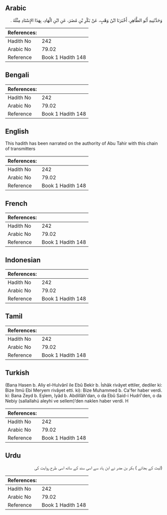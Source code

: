 ## Arabic


<div dir="rtl" lang="ar" style={{fontSize:'larger',backgroundColor:'#f8f9fa',padding:20}}>
وَحَدَّثَنِيهِ أَبُو الطَّاهِرِ، أَخْبَرَنَا ابْنُ وَهْبٍ، عَنْ بَكْرِ بْنِ مُضَرَ، عَنِ ابْنِ الْهَادِ، بِهَذَا الإِسْنَادِ مِثْلَهُ ‏.‏
</div>
<div style={{backgroundColor:'#f8f9fa',padding:20, marginBottom: 10}}><table> <thead> <tr> <th>References:</th> <th></th> </tr> </thead> <tbody><tr><td>Hadith No</td><td>242</td></tr><tr><td>Arabic No</td><td>79.02</td></tr><tr><td>Reference</td><td>Book 1 Hadith 148</td></tr></tbody></table></div>

## Bengali


<div dir="ltr" lang="bn" style={{fontSize:'larger',backgroundColor:'#f8f9fa',padding:20}}>

</div>
<div style={{backgroundColor:'#f8f9fa',padding:20, marginBottom: 10}}><table> <thead> <tr> <th>References:</th> <th></th> </tr> </thead> <tbody><tr><td>Hadith No</td><td>242</td></tr><tr><td>Arabic No</td><td>79.02</td></tr><tr><td>Reference</td><td>Book 1 Hadith 148</td></tr></tbody></table></div>

## English


<div dir="ltr" lang="en" style={{fontSize:'larger',backgroundColor:'#f8f9fa',padding:20}}>
This hadith has been narrated on the authority of Abu Tahir with this chain of transmitters
</div>
<div style={{backgroundColor:'#f8f9fa',padding:20, marginBottom: 10}}><table> <thead> <tr> <th>References:</th> <th></th> </tr> </thead> <tbody><tr><td>Hadith No</td><td>242</td></tr><tr><td>Arabic No</td><td>79.02</td></tr><tr><td>Reference</td><td>Book 1 Hadith 148</td></tr></tbody></table></div>

## French


<div dir="ltr" lang="fr" style={{fontSize:'larger',backgroundColor:'#f8f9fa',padding:20}}>

</div>
<div style={{backgroundColor:'#f8f9fa',padding:20, marginBottom: 10}}><table> <thead> <tr> <th>References:</th> <th></th> </tr> </thead> <tbody><tr><td>Hadith No</td><td>242</td></tr><tr><td>Arabic No</td><td>79.02</td></tr><tr><td>Reference</td><td>Book 1 Hadith 148</td></tr></tbody></table></div>

## Indonesian


<div dir="ltr" lang="id" style={{fontSize:'larger',backgroundColor:'#f8f9fa',padding:20}}>

</div>
<div style={{backgroundColor:'#f8f9fa',padding:20, marginBottom: 10}}><table> <thead> <tr> <th>References:</th> <th></th> </tr> </thead> <tbody><tr><td>Hadith No</td><td>242</td></tr><tr><td>Arabic No</td><td>79.02</td></tr><tr><td>Reference</td><td>Book 1 Hadith 148</td></tr></tbody></table></div>

## Tamil


<div dir="ltr" lang="ta" style={{fontSize:'larger',backgroundColor:'#f8f9fa',padding:20}}>

</div>
<div style={{backgroundColor:'#f8f9fa',padding:20, marginBottom: 10}}><table> <thead> <tr> <th>References:</th> <th></th> </tr> </thead> <tbody><tr><td>Hadith No</td><td>242</td></tr><tr><td>Arabic No</td><td>79.02</td></tr><tr><td>Reference</td><td>Book 1 Hadith 148</td></tr></tbody></table></div>

## Turkish


<div dir="ltr" lang="tr" style={{fontSize:'larger',backgroundColor:'#f8f9fa',padding:20}}>
(Bana Hasen b. Aliy el-Hulvânî ile Ebû Bekir b. İshâk rivâyet ettiler, dediler ki: Bize İtmü Ebi Meryem rivâyet etti. ki): Bize Muhammed b. Ca'fer haber verdi. ki: Bana Zeyd b. Eşlem, Iyâd b. Abdillâh'dan, o da Ebû Said-i Hudrî'den, o da Nebiy (sallallahü aleyhi ve sellem)’den naklen haber verdi. H
</div>
<div style={{backgroundColor:'#f8f9fa',padding:20, marginBottom: 10}}><table> <thead> <tr> <th>References:</th> <th></th> </tr> </thead> <tbody><tr><td>Hadith No</td><td>242</td></tr><tr><td>Arabic No</td><td>79.02</td></tr><tr><td>Reference</td><td>Book 1 Hadith 148</td></tr></tbody></table></div>

## Urdu


<div dir="rtl" lang="ur" style={{fontSize:'larger',backgroundColor:'#f8f9fa',padding:20}}>
(لیث کے بجائے ) بکر بن مضر نے ابن ہاد سے اسی سند کے ساتھ اسی طرح روایت کی
</div>
<div style={{backgroundColor:'#f8f9fa',padding:20, marginBottom: 10}}><table> <thead> <tr> <th>References:</th> <th></th> </tr> </thead> <tbody><tr><td>Hadith No</td><td>242</td></tr><tr><td>Arabic No</td><td>79.02</td></tr><tr><td>Reference</td><td>Book 1 Hadith 148</td></tr></tbody></table></div>